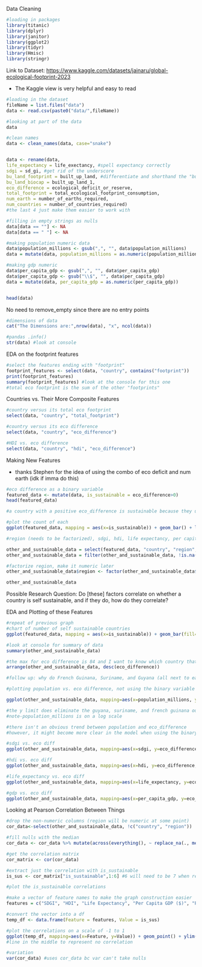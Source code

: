 Data Cleaning

```r

#loading in packages
library(titanic)
library(dplyr)
library(janitor)
library(ggplot2)
library(tidyr)
library(Hmisc)
library(stringr)
```

Link to Dataset: <https://www.kaggle.com/datasets/jainaru/global-ecological-footprint-2023>

-   The Kaggle view is very helpful and easy to read

```r

#loading in the dataset
fileName = list.files("data")
data <- read.csv(paste0("data/",fileName))

#looking at part of the data
data
```

```r

#clean names
data <- clean_names(data, case="snake")


data <- rename(data, 
life_expectancy = life_exectancy, #spell expectancy correctly
sdgi = sd_gi, #get rid of the underscore
bu_land_footprint = built_up_land, #differentiate and shorthand the "built up lands"
bu_land_biocap = built_up_land_1, 
eco_difference = ecological_deficit_or_reserve, 
total_footprint = total_ecological_footprint_consumption, 
num_earth = number_of_earths_required, 
num_countries = number_of_countries_required)
#the last 4 just make them easier to work with
```

```r
#filling in empty strings as nulls
data[data == ""] <- NA
data[data == " "] <- NA

#making population numeric data
data$population_millions <- gsub(",", "", data$population_millions)
data = mutate(data, population_millions = as.numeric(population_millions))

#making gdp numeric
data$per_capita_gdp <- gsub(",", "", data$per_capita_gdp)
data$per_capita_gdp <- gsub("\\$", "", data$per_capita_gdp)
data = mutate(data, per_capita_gdp = as.numeric(per_capita_gdp))


head(data)
```

No need to remove_empty since there are no entry points

```r

#dimensions of data
cat("The Dimensions are:",nrow(data), "x", ncol(data))
```

```r

#pandas .info()
str(data) #look at console
```

EDA on the footprint features

```r

#select the features ending with "footprint"
footprint_features <- select(data, "country", contains("footprint"))
print(footprint_features)
summary(footprint_features) #look at the console for this one
#total eco footprint is the sum of the other "footprints"
```

Countries vs. Their More Composite Features

```r
#country versus its total eco footprint
select(data, "country", "total_footprint")
```

```r

#country versus its eco difference
select(data, "country", "eco_difference")
```

```r

#HDI vs. eco difference
select(data, "country", "hdi", "eco_difference")
```

Making New Features

-   thanks Stephen for the idea of using the combo of eco deficit and num earth (idk if imma do this)

```r

#eco difference as a binary variable
featured_data <- mutate(data, is_sustainable = eco_difference>0)
head(featured_data)

#a country with a positive eco_difference is sustainable because they used less resources than their country can provide

#plot the count of each
ggplot(featured_data, mapping = aes(x=is_sustainable)) + geom_bar() + labs(title = "Number of Sustainable Countries", x="Is Sustainable")
```

```r
#region (needs to be factorized), sdgi, hdi, life expectancy, per capita gdp, population - features not directly associated with footprint and sustainability

other_and_sustainable_data = select(featured_data, "country", "region", "sdgi", "hdi", "life_expectancy", "per_capita_gdp", "population_millions", "eco_difference", "is_sustainable")
other_and_sustainable_data = filter(other_and_sustainable_data, !is.na(is_sustainable))

#factorize region, make it numeric later
other_and_sustainable_data$region <- factor(other_and_sustainable_data$region)

other_and_sustainable_data
```

Possible Research Question: Do \[these\] factors correlate on whether a country is self sustainable, and if they do, how do they correlate?

EDA and Plotting of these Features

```r
#repeat of previous graph
#chart of number of self sustainable countries
ggplot(featured_data, mapping = aes(x=is_sustainable)) + geom_bar(fill='#0081c2') + labs(title = "Number of Sustainable Countries", x="Is Sustainable")
```

```r
#look at console for summary of data
summary(other_and_sustainable_data)
```

```r
#the max for eco difference is 84 and I want to know which country that is
arrange(other_and_sustainable_data, desc(eco_difference))

#follow up: why do French Guinana, Suriname, and Guyana (all next to each other) have such a positive eco difference
```

```r
#plotting population vs. eco difference, not using the binary variable here because it makes the graphing much more confusing

ggplot(other_and_sustainable_data, mapping=aes(x=population_millions, y=eco_difference, color=population_millions)) + geom_point() + scale_x_log10(breaks=c(1e-01, 1e+00, 1e+01, 1e+02, 1e+03), labels=c("0.1", "1", "10", "100", "1000")) + ylim(-15, 15) + labs(title="Population vs. Eco Difference", x="Population (in millions, on a log scale)", y="Ecological Difference")

#the y limit does eliminate the guyana, suriname, and french guinana outliers
#note-population_millions is on a log scale

#there isn't an obvious trend between population and eco_difference
#however, it might become more clear in the model when using the binary target variable
```

```r
#sdgi vs. eco diff
ggplot(other_and_sustainable_data, mapping=aes(x=sdgi, y=eco_difference, color=region)) + geom_point() + ylim(-15, 15) + labs(title="SDGI vs. Ecological Difference", x="SDGI", y="Eco Difference")

#hdi vs. eco diff
ggplot(other_and_sustainable_data, mapping=aes(x=hdi, y=eco_difference, color=region)) + geom_point() + ylim(-15, 15) + labs(title="HDI vs. Ecological Difference", x="HDI", y="Eco Difference")

#life_expectancy vs. eco diff
ggplot(other_and_sustainable_data, mapping=aes(x=life_expectancy, y=eco_difference, color=region)) + geom_point() + ylim(-15, 15) + labs(title="Life Expectancy vs. Ecological Difference", x="Life Expectancy", y="Eco Difference")
```

```r
#gdp vs. eco diff
ggplot(other_and_sustainable_data, mapping=aes(x=per_capita_gdp, y=eco_difference, color=region)) + geom_point() + ylim(-15, 15) + labs(title="GDP Per Capita vs. Ecological Difference", x="GDP Per Capita ($)", y="Eco Difference") + scale_x_log10(breaks=c(1e+03, 1e+04, 1e+05), labels=c("1000", "10,000", "100,000"))
```

Looking at Pearson Correlation Between Things

```r
#drop the non-numeric columns (region will be numeric at some point)
cor_data<-select(other_and_sustainable_data, !c("country", "region"))

#fill nulls with the median
cor_data <- cor_data %>% mutate(across(everything(), ~ replace_na(., median(., na.rm = TRUE))))

#get the correlation matrix
cor_matrix <- cor(cor_data)

#extract just the correlation with is_sustainable
is_sus <- cor_matrix["is_sustainable",1:6] #6 will need to be 7 when region is added

#plot the is_sustainable correlations

#make a vector of feature names to make the graph construction easier
features = c("SDGI", "HDI", "Life Expectancy", "Per Capita GDP ($)", "Population (millions)", "Ecological Difference") #will need to slot in region when it is numeric

#convert the vector into a df
temp_df <- data.frame(Feature = features, Value = is_sus)

#plot the correlations on a scale of -1 to 1
ggplot(temp_df, mapping=aes(x=Feature, y=Value)) + geom_point() + ylim(-1, 1) + labs(title="Correlation of Different Features with Self Sustainability", x="Feature", y="Correlation") +theme(axis.text.x = element_text(angle = 45, hjust = 1)) +geom_hline(yintercept=0, linetype="dashed")
#line in the middle to represent no correlation
```

```r

#variation
var(cor_data) #uses cor_data bc var can't take nulls
```
